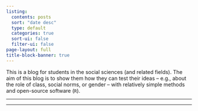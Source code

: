 ```yaml
---
listing:
  contents: posts
  sort: "date desc"
  type: default
  categories: true
  sort-ui: false
  filter-ui: false
page-layout: full
title-block-banner: true
---
```


This is a blog for students in the social sciences (and related fields). The aim of this blog is to show them how they can test their ideas -- e.g., about the role of class, social norms, or gender -- with relatively simple methods and open-source software (`R`).

***
***